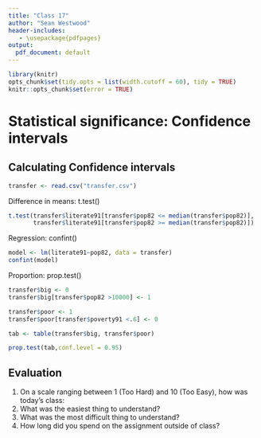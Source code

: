 ```yaml
---
title: "Class 17"
author: "Sean Westwood"
header-includes:
   - \usepackage{pdfpages}
output:
  pdf_document: default
---
```

```r
library(knitr)
opts_chunk$set(tidy.opts = list(width.cutoff = 60), tidy = TRUE)
knitr::opts_chunk$set(error = TRUE)
```

# Statistical significance: Confidence intervals

## Calculating Confidence intervals

```r
transfer <- read.csv("transfer.csv")
```

Difference in means: t.test()

```r
t.test(transfer$literate91[transfer$pop82 <= median(transfer$pop82)],
       transfer$literate91[transfer$pop82 >= median(transfer$pop82)])
```

Regression: confint()

```r
model <- lm(literate91~pop82, data = transfer)
confint(model)
```

Proportion: prop.test()

```r
transfer$big <- 0
transfer$big[transfer$pop82 >10000] <- 1

transfer$poor <- 1
transfer$poor[transfer$poverty91 <.6] <- 0

tab <- table(transfer$big, transfer$poor)

prop.test(tab,conf.level = 0.95)

```


## Evaluation

1. On a scale ranging between 1 (Too Hard) and 10 (Too Easy), how was today's class: 
2. What was the easiest thing to understand?
3. What was the most difficult thing to understand?
4. How long did you spend on the assignment outside of class?